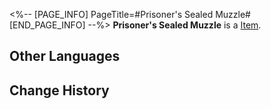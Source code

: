 <%-- [PAGE_INFO]
PageTitle=#Prisoner's Sealed Muzzle#
[END_PAGE_INFO] --%>
{{Item Infobox
|id          = 61161
|image       = Item Prisoner's Sealed Muzzle.png
|type        = 
|invCategory = Relics
|rarity      = 5
|effect      = 
|description = A muzzle designed to tightly encage the captive's beastly visage, guarding against the feral fangs that yearn to inflict harm.
|source1     = [[Cavern of Corrosion: Fyxestroll Garden]]
}}
'''Prisoner's Sealed Muzzle''' is a [[Item]].

==Other Languages==
{{Other Languages
|en   = Prisoner's Sealed Muzzle
|zhs  = 系囚的合啮拘笼
|zht  = 繫囚的合齧拘籠
|ja   = 囚人の獣面口輪
|ko   = 죄수의 입마개
|es   = Bozal cerrado del prisionero
|fr   = Muselière de prisonnier
|ru   = Железный намордник пленника
|th   = Prisoner's Sealed Muzzle
|vi   = Lồng Chụp Miệng Tù Nhân
|de   = Maulkorb der Gefangenen
|id   = Prisoner's Sealed Muzzle
|pt   = Focinheira Selada do Prisioneiro
}}

==Change History==
{{Change History|1.5}}